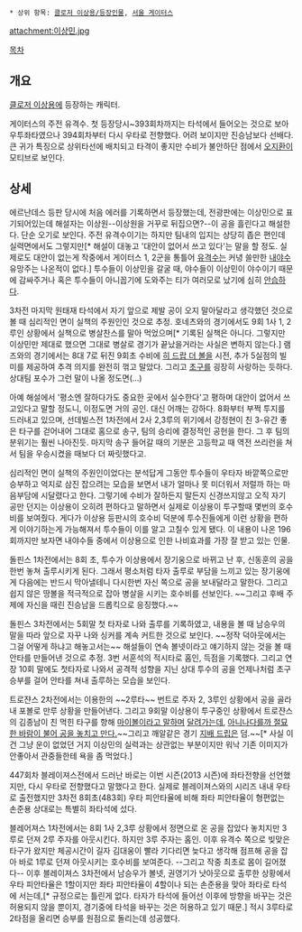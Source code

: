  * 상위 항목: [[클로저 이상용/등장인물]], [[서울 게이터스]]

attachment:이상민.jpg


[[목차]]

== 개요 ==
[[클로저 이상용]]에 등장하는 캐릭터.

게이터스의 주전 유격수. 첫 등장당시~393회차까지는  타석에서 들어오는 것으로 보아 우투좌타였으나 394회차부터 다시 우타로 전향했다. 어려 보이지만 진승남보다 선배다. 큰 귀가 특징으로 상위타선에 배치되고 타격이 좋지만 수비가 불안하단 점에서 [[오지환]]이 모티브로 보인다. 

== 상세 ==
에르난데스 등판 당시에 처음 에러를 기록하면서 등장했는데, 전광판에는 이상민으로 표기되어있는데 해설자는 이상원--이상원을 거꾸로 뒤집으면?--이 공을 흘린다고 해설한다. 단순 오기로 보인다. 주전 유격수이기는 하지만 팀내의 입지는 상당히 좁은 편인데 실력면에서도 그렇지만[* 해설이 대놓고 '대안이 없어서 쓰고 있다'는 말을 할 정도. 실제로도 대안이 없는게 작중에서 게이터스 1, 2군을 통틀어 [[유격수]]는 커녕 쓸만한 [[내야수]] 유망주는 나온적이 없다.] 투수들이 이상민을 갈굴 때, 야수들이 이상민이 야수이기 때문에 감싸주거나 혹은 투수들이 아니꼽기에 도와주는 티가 여러모로 났기에 심히 [[안습]]하다. 

3차전 마지막 원태재 타석에서 자기 앞으로 제발 공이 오지 말아달라고 생각했던 것으로 볼 때 심리적인 면이 실책의 주원인인 것으로 추정. 호네츠와의 경기에서도 9회 1사 1, 2루인 상황에서 실책으로 병살찬스를 말아 먹었으며[* 기록된 실책은 아니다. 그렇지만 이상민만 제대로 했으면 그대로 병살로 경기가 끝났을거라는 사실은 변하지 않는다.] 램즈와의 경기에서는 8대 7로 뒤진 9회초 수비에 [[히 드랍 더 볼]]을 시전, 추가 5실점의 빌미를 제공하여 추격 의지를 완전히 꺾고 말았다. 그리고 [[초구]]를 굉장히 사랑하는 듯하다. 상대팀 포수가 그런 말이 나올 정도면(...)

아예 해설에서 '평소엔 잘하다가도 중요한 곳에서 실수한다'고 평하며 대안이 없어서 쓰고있다고 말할 정도니, 이정도면 거의 공인. 대신 어깨는 강하다. 8화부터 부쩍 투지를 드러내고 있으며, 선데빌스전 1차전에서 2사 2,3루의 위기에서 강정현이 친 3-유간 좋은 타구를 걷어내어 그대로 홈으로 송구, 팀의 승리에 결정적인 공헌을 한다. 그 후 팀의 분위기는 훨씬 나아진듯. 마지막 송구 들어갈 때의 기분은 고등학교 때 역전 쓰리런을 쳐서 팀을 우승시켰을 때보다 더 짜릿했다고.  

심리적인 면이 실책의 주원인이었다는 분석답게 그동안 투수들이 우타자 바깥쪽으로만 승부하고 억지로 삼진 잡으려는 모습을 보면서 내가 얼마나 못 미더워서 저럴까 하는 마음부담에 시달렸다고 한다. 그렇기에 수비가 잘하든지 말든지 신경쓰지않고 오직 자기 공만 던지는 이상용이 오히려 편하다고 말하면서 실제로 이상용이 투구할때 몇번의 호수비를 보여줬다. 게다가 이상용 등판시의 호수비 덕분에 투수진들에게 이런 상황을 편하게 이야기하는게 가능해져서 투수들이 이를 알고 고칠수 있게 됐다. 이 내용이 나온 196회까지만 보자면 내야수들 중에서 이상용으로 인한 나비효과를 가장 잘 받고 있는 인물.

돌핀스 1차전에서는 8회 초, 투수가 이상용에서 장기웅으로 바뀌고 난 후, 신동훈의 공을 한번 놓쳐 출루시키게 된다. 그래서 평소처럼 타자 출루로 부담을 느끼고 있는 장기웅에게 다음에는 반드시 막아낼테니 다시한번 자신 쪽으로 공을 보내달라고 말한다. 그리고 쉽지 않은 땅볼을 적극적으로 잡아 병살을 시키는 호수비를 선보인다. ~~그리고 후배 주제에 자신을 때린 진승남을 드롭킥으로 응징했다.~~

돌핀스 3차전에서는 5회말 첫 타자로 나와 출루를 기록하였고, 내용을 볼 때 남승우의 말을 따라 앞으로 자꾸 나와 싱커를 계속 커트한 것으로 보인다. ~~정작 덕아웃에서는 그걸 어떻게 하냐고 해놓고서는~~ 해설들이 연속 볼넷이라고 얘기하지 않는 것을 볼 때 안타를 만들어낸 것으로 추정. 3번 서훈석의 적시타로 홈인, 득점을 기록했다. 그리고 연장 10회 말에도 첫타자로 나와서 공격적 성향을 지닌 상대 투수의 공을 언제나처럼 초구 승부를 걸어 안타를 쳐내 출루하는 모습을 보인다.

트로쟌스 2차전에서는 이용한의 ~~2루타~~ 번트로 주자 2, 3루인 상황에서 공을 골라내 포볼로 만루 상황을 만들어낸다. 그리고 9회말 이상용이 투구중인 상황에서 트로쟌스의 김종남이 친 먹힌 타구를 향해 [[사망 플래그|마이볼이라고 말하며]] [[히드랍더볼|달려가는데]], [[오지환|아니나다를까 절묘한 바람이 불어 공을 놓치고 만다.]]~~그리고 깨알같은 경기 [[오지환|지배 드립]]은 덤.~~[* 사실 이건 그냥 운이 없었던 거지 이상민의 실력과는 상관없는 부분이지만 워낙 기존 이미지가 안좋아서 관중들한테 욕을 좀 먹었다.]

447회차 블레이져스전에서 드러난 바로는 이번 시즌(2013 시즌)에 좌타전향을 선언했지만, 다시 우타로 전향했다고 말했다고 한다. 실제로 블레이져스와의 시리즈 내내 우타로 출전했지만 3차전 8회초(483회) 우타 피안타율에 비해 좌타 피안타율이 형편없는 손준용 상대로는 특별히 좌타석에 섰다.

블레어져스 1차전에서는 8회 1사 2,3루 상황에서 정면으로 온 공을 잡았다 놓치지만 3루로 던져 2루 주자를 아웃시킨다. 하지만 3루 주자는 홈인. 이후 유격수 쪽으로 빚맞은 타구가 왔지만 체공시간이 길자 김대웅이 빨라 기다리면 늦다고 생각해 점프해 공을 잡아 바로 1루로 던져 아웃시키는 호수비를 보여준다. --그리고 작중 최초로 몸이 길어졌다-- 이후 블레이져스 3차전에서 남승우가 볼넷, 권영기가 낫아웃으로 출루한 상황에서 우타 피안타율은 1할이지만 좌타 피안타율이 4할이나 되는 손준용을 맞아 좌타로 타석에 서는데,[* 규정으로는 틀린게 없다. 타자가 타석에 들어선 이후에 방향을 바꾸는 것은 허용되지 않을 뿐이지, 경기중에 타석을 바꾸는 것은 허용하고 있기 때문.] 적시 3루타로 2타점을 올리면 승부를 원점으로 돌리는데 성공했다.
